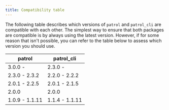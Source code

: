 ```yaml
---
title: Compatibility table
---
```


The following table describes which versions of `patrol`
and `patrol_cli` are compatible with each other.
The simplest way to ensure that both packages are compatible
is by always using the latest version. However,
if for some reason that isn't possible, you can refer to 
the table below to assess which version you should use.

|     patrol     |   patrol_cli   |
| -------------- | -------------- |
| 3.0.0 -        | 2.3.0 -        |
| 2.3.0 - 2.3.2  | 2.2.0 - 2.2.2  |
| 2.0.1 - 2.2.5  | 2.0.1 - 2.1.5  |
| 2.0.0          | 2.0.0          |
| 1.0.9 - 1.1.11 | 1.1.4 - 1.1.11 |
